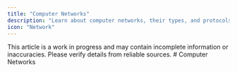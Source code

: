 ```yaml
---
title: "Computer Networks"
description: "Learn about computer networks, their types, and protocols."
icon: "Network"
---
```

<Callout title="Warning" type="warning">
This article is a work in progress and may contain incomplete information or inaccuracies. Please verify details from reliable sources.
</Callout>
# Computer Networks